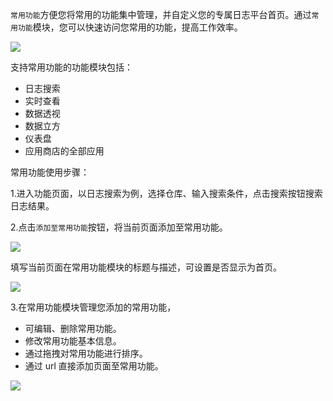 `常用功能`方便您将常用的功能集中管理，并自定义您的专属日志平台首页。通过`常用功能`模块，您可以快速访问您常用的功能，提高工作效率。

![](https://pandora-kibana.qiniu.com/common_function.png)

支持常用功能的功能模块包括：

* 日志搜索
* 实时查看
* 数据透视
* 数据立方
* 仪表盘
* 应用商店的全部应用

常用功能使用步骤：

1.进入功能页面，以日志搜索为例，选择仓库、输入搜索条件，点击搜索按钮搜索日志结果。

2.点击`添加至常用功能`按钮，将当前页面添加至常用功能。

![](https://pandora-kibana.qiniu.com/add_to_common.png)

填写当前页面在常用功能模块的标题与描述，可设置是否显示为首页。

![](https://pandora-kibana.qiniu.com/add_to_common2.png)

3.在常用功能模块管理您添加的常用功能，
   * 可编辑、删除常用功能。
   * 修改常用功能基本信息。
   * 通过拖拽对常用功能进行排序。
   * 通过 url 直接添加页面至常用功能。

![](https://pandora-kibana.qiniu.com/common_fun_edit.png)